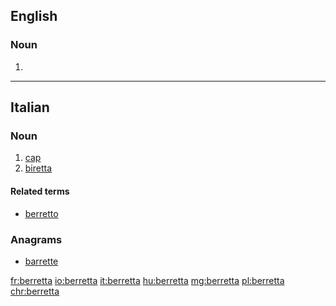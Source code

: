 ==English==

===Noun===
{{en-noun}}

# {{archaic form of|biretta|lang=en}}

{{Webster 1913}}

----

==Italian==

===Noun===
{{it-noun|f}}

# [[cap]]
# [[biretta]]

====Related terms====
* [[berretto]]

===Anagrams===
* [[barrette#Italian|barrette]]

[[fr:berretta]]
[[io:berretta]]
[[it:berretta]]
[[hu:berretta]]
[[mg:berretta]]
[[pl:berretta]]
[[chr:berretta]]